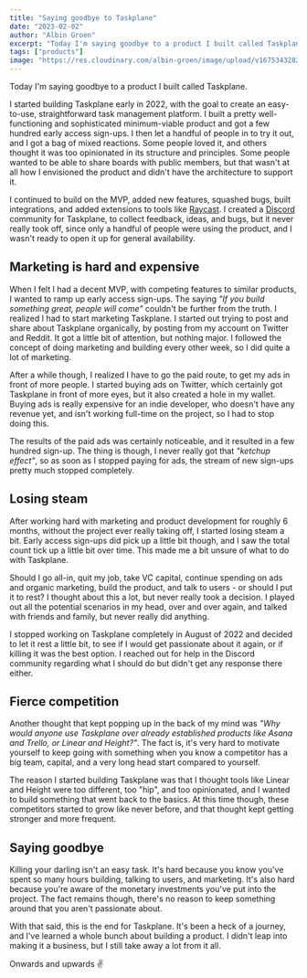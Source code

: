 ```yaml
---
title: "Saying goodbye to Taskplane"
date: "2023-02-02"
author: "Albin Groen"
excerpt: "Today I'm saying goodbye to a product I built called Taskplane."
tags: ["products"]
image: "https://res.cloudinary.com/albin-groen/image/upload/v1675343282/rip-taskplane-3_ab4vqf.png"
---
```


Today I'm saying goodbye to a product I built called Taskplane.

I started building Taskplane early in 2022, with the goal to create an easy-to-use, straightforward task management platform. I built a pretty well-functioning and sophisticated minimum-viable product and got a few hundred early access sign-ups. I then let a handful of people in to try it out, and I got a bag of mixed reactions. Some people loved it, and others thought it was too opinionated in its structure and principles. Some people wanted to be able to share boards with public members, but that wasn't at all how I envisioned the product and didn't have the architecture to support it.

I continued to build on the MVP, added new features, squashed bugs, built integrations, and added extensions to tools like [Raycast](https://raycast.com). I created a [Discord](https://discord.com) community for Taskplane, to collect feedback, ideas, and bugs, but it never really took off, since only a handful of people were using the product, and I wasn't ready to open it up for general availability.

## Marketing is hard and expensive

When I felt I had a decent MVP, with competing features to similar products, I wanted to ramp up early access sign-ups. The saying _"If you build something great, people will come"_ couldn't be further from the truth. I realized I had to start marketing Taskplane. I started out trying to post and share about Taskplane organically, by posting from my account on Twitter and Reddit. It got a little bit of attention, but nothing major. I followed the concept of doing marketing and building every other week, so I did quite a lot of marketing.

After a while though, I realized I have to go the paid route, to get my ads in front of more people. I started buying ads on Twitter, which certainly got Taskplane in front of more eyes, but it also created a hole in my wallet. Buying ads is really expensive for an indie developer, who doesn't have any revenue yet, and isn't working full-time on the project, so I had to stop doing this.

The results of the paid ads was certainly noticeable, and it resulted in a few hundred sign-up. The thing is though, I never really got that _"ketchup effect"_, so as soon as I stopped paying for ads, the stream of new sign-ups pretty much stopped completely.

## Losing steam

After working hard with marketing and product development for roughly 6 months, without the project ever really taking off, I started losing steam a bit. Early access sign-ups did pick up a little bit though, and I saw the total count tick up a little bit over time. This made me a bit unsure of what to do with Taskplane.

Should I go all-in, quit my job, take VC capital, continue spending on ads and organic marketing, build the product, and talk to users - or should I put it to rest? I thought about this a lot, but never really took a decision. I played out all the potential scenarios in my head, over and over again, and talked with friends and family, but never really did anything.

I stopped working on Taskplane completely in August of 2022 and decided to let it rest a little bit, to see if I would get passionate about it again, or if killing it was the best option. I reached out for help in the Discord community regarding what I should do but didn't get any response there either.

## Fierce competition

Another thought that kept popping up in the back of my mind was _"Why would anyone use Taskplane over already established products like Asana and Trello, or Linear and Height?"_. The fact is, it's very hard to motivate yourself to keep going with something when you know a competitor has a big team, capital, and a very long head start compared to yourself.

The reason I started building Taskplane was that I thought tools like Linear and Height were too different, too "hip", and too opinionated, and I wanted to build something that went back to the basics. At this time though, these competitors started to grow like never before, and that thought kept getting stronger and more frequent.

## Saying goodbye

Killing your darling isn't an easy task. It's hard because you know you've spent so many hours building, talking to users, and marketing. It's also hard because you're aware of the monetary investments you've put into the project. The fact remains though, there's no reason to keep something around that you aren't passionate about.

With that said, this is the end for Taskplane. It's been a heck of a journey, and I've learned a whole bunch about building a product. I didn't leap into making it a business, but I still take away a lot from it all.

Onwards and upwards ✌️
